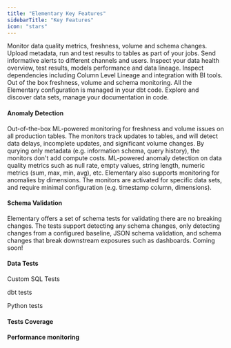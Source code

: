 ```yaml
---
title: "Elementary Key Features"
sidebarTitle: "Key Features"
icon: "stars"
---
```


<CardGroup cols={1}>
  <Card
    title="Data anomaly detection"
    icon="monitor-waveform"
    iconType="solid"
    href="/features/data-tests"
  >
    Monitor data quality metrics, freshness, volume and schema changes.
  </Card>
  <Card
    title="dbt artifacts and run results"
    icon="table-tree"
    iconType="regular"
    href="/dbt/dbt-artifacts"
  >
    Upload metadata, run and test results to tables as part of your jobs.
  </Card>
  <Card
    title="Alerts"
    icon="bell-exclamation"
    iconType="regular"
    href="/features/elementary-alerts"
  >
    Send informative alerts to different channels and users.
  </Card>
  <Card
    title="Data observability dashboard"
    icon="browsers"
    iconType="solid"
    href="/features/data-observability-dashboard"
  >
    Inspect your data health overview, test results, models performance and data
    lineage.
  </Card>
  <Card
    title="End-to-end data lineage"
    icon="arrow-progress"
    iconType="solid"
    href="/features/lineage"
  >
    Inspect dependencies including Column Level Lineage and integration with BI
    tools.
  </Card>
  <Card
    title="Automated monitors"
    href="/features/automated-monitors"
    icon="wand-magic-sparkles"
    iconType="solid"
  >
    Out of the box freshness, volume and schema monitoring.
  </Card>
  <Card
    title="Configuration as code"
    href="/features/config-as-code"
    icon="code"
    iconType="solid"
  >
    All the Elementary configuration is managed in your dbt code.
  </Card>
  <Card
    title="Data Catalog"
    icon="folder-tree"
    iconType="solid"
    href="/features/catalog"
  >
    Explore and discover data sets, manage your documentation in code.
  </Card>
</CardGroup>



#### Anomaly Detection

<Card title="Automated Volume & Freshness Monitors">
  Out-of-the-box ML-powered monitoring for freshness and volume issues on all production tables.
  The monitors track updates to tables, and will detect data delays, incomplete updates, and significant volume changes.   
  By qurying only metadata (e.g. information schema, query history), the monitors don't add compute costs.
</Card>

<Card title="Opt-in Anomaly Detection Monitors">
  ML-powered anomaly detection on data quality metrics such as null rate, empty values, string length, numeric metrics (sum, max, min, avg), etc.
  Elementary also supports monitoring for anomalies by dimensions.
  The monitors are activated for specific data sets, and require minimal configuration (e.g. timestamp column, dimensions). 
</Card>

#### Schema Validation

<Card title="Schema Tests">
  Elementary offers a set of schema tests for validating there are no breaking changes. 
  The tests support detecting any schema changes, only detecting changes from a configured baseline, JSON schema validation, 
  and schema changes that break downstream exposures such as dashboards.
</Card>

<Card title="Automated Schema Monitors">
  Coming soon!
</Card>

#### Data Tests

Custom SQL Tests

dbt tests

Python tests

#### Tests Coverage

#### Performance monitoring

